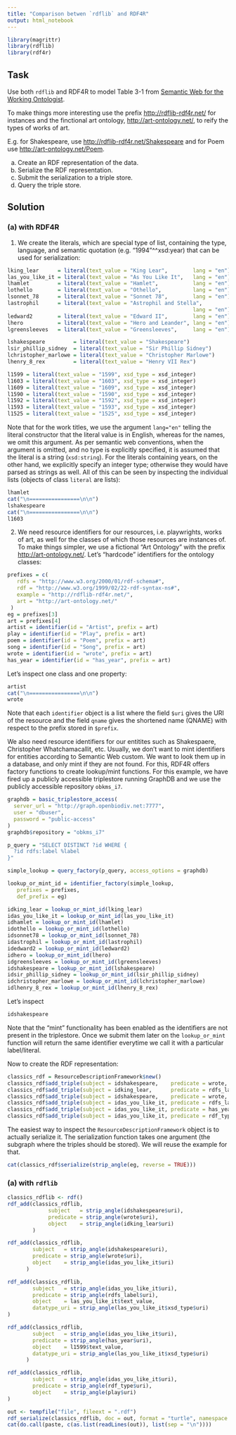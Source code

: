 ```yaml
---
title: "Comparison betwen `rdflib` and RDF4R"
output: html_notebook
---
```


```r
library(magrittr)
library(rdflib)
library(rdf4r)
```

## Task

Use both `rdflib` and RDF4R to model Table 3-1 from
[Semantic Web for the Working Ontologist](http://www.kevenlw.name/downloads/Ontologist.pdf).

To make things more interesting use the prefix <http://rdflib-rdf4r.net/> for instances and the finctional art ontology, <http://art-ontology.net/>, to reify the types of works of art.

E.g. for Shakespeare, use <http://rdflib-rdf4r.net/Shakespeare> and for Poem use <http://art-ontology.net/Poem>.

(a) Create an RDF representation of the data.
(b) Serialize the RDF representation.
(c) Submit the serialization to a triple store.
(d) Query the triple store.

## Solution

### (a) with RDF4R

(1) We create the literals, which are special type of list, containing the type, language, and semantic quotation (e.g. "1994"^^xsd:year) that can be used for serialization:

```r
lking_lear      = literal(text_value = "King Lear",        lang = "en")
las_you_like_it = literal(text_value = "As You Like It",   lang = "en")
lhamlet         = literal(text_value = "Hamlet",           lang = "en")
lothello        = literal(text_value = "Othello",          lang = "en")
lsonnet_78      = literal(text_value = "Sonnet 78",        lang = "en")
lastrophil      = literal(text_value = "Astrophil and Stella",
                                                           lang = "en")
ledward2        = literal(text_value = "Edward II",        lang = "en")
lhero           = literal(text_value = "Hero and Leander", lang = "en")
lgreensleeves   = literal(text_value = "Greensleeves",     lang = "en")

lshakespeare         = literal(text_value = "Shakespeare")
lsir_phillip_sidney  = literal(text_value = "Sir Phillip Sidney")
lchristopher_marlowe = literal(text_value = "Christopher Marlowe")
lhenry_8_rex         = literal(text_value = "Henry VII Rex")

l1599 = literal(text_value = "1599", xsd_type = xsd_integer)
l1603 = literal(text_value = "1603", xsd_type = xsd_integer)
l1609 = literal(text_value = "1609", xsd_type = xsd_integer)
l1590 = literal(text_value = "1590", xsd_type = xsd_integer)
l1592 = literal(text_value = "1592", xsd_type = xsd_integer)
l1593 = literal(text_value = "1593", xsd_type = xsd_integer)
l1525 = literal(text_value = "1525", xsd_type = xsd_integer)
```

Note that for the work titles, we use the argument `lang="en"` telling the literal constructor that the literal value is in English, whereas for the names, we omit this argument. As per semantic web conventions, when the argument is omitted, and no type is explicitly specified, it is assumed that the literal is a string (`xsd:string`). For the literals containing years, on the other hand, we explicitly specify an integer type; otherwise they would have parsed as strings as well. All of this can be seen by inspecting the individual lists (objects of class `literal` are lists):

```r
lhamlet
cat("\n================\n\n")
lshakespeare
cat("\n================\n\n")
l1603
```

(2) We need resource identifiers for our resources, i.e. playwrights, works of art, as well for the classes of which those resources are instances of. To make things simpler, we use a fictional "Art Ontology" with the prefix <http://art-ontology.net/>. Let's "hardcode" identifiers for the ontology classes:

```r
prefixes = c(
   rdfs = "http://www.w3.org/2000/01/rdf-schema#",
   rdf = "http://www.w3.org/1999/02/22-rdf-syntax-ns#",
   example = "http://rdflib-rdf4r.net/",
   art = "http://art-ontology.net/"
 )
eg = prefixes[3]
art = prefixes[4]
artist = identifier(id = "Artist", prefix = art)
play = identifier(id = "Play", prefix = art)
poem = identifier(id = "Poem", prefix = art)
song = identifier(id = "Song", prefix = art)
wrote = identifier(id = "wrote", prefix = art)
has_year = identifier(id = "has_year", prefix = art)
```

Let's inspect one class and one property:

```r
artist
cat("\n================\n\n")
wrote
```

Note that each `identifier` object is a list where the field `$uri` gives the URI of the resource and the field `qname` gives the shortened name (QNAME) with respect to the prefix stored in `$prefix`.

We also need resource identifiers for our entitites such as Shakespaere, Christopher Whatchamacallit, etc. Usually, we don't want to mint identifiers for entities according to Semantic Web custom. We want to look them up in a database, and only mint if they are not found. For this, RDF4R offers factory functions to create lookup/mint functions. For this example, we have fired up a publicly accessible triplestore running GraphDB and we use the publicly accessible repository `obkms_i7`.

```r
graphdb = basic_triplestore_access(
  server_url = "http://graph.openbiodiv.net:7777",
  user = "dbuser",
  password = "public-access"
)
graphdb$repository = "obkms_i7"

p_query = "SELECT DISTINCT ?id WHERE {
  ?id rdfs:label %label
}"

simple_lookup = query_factory(p_query, access_options = graphdb)

lookup_or_mint_id = identifier_factory(simple_lookup,
   prefixes = prefixes,
   def_prefix = eg)

idking_lear = lookup_or_mint_id(lking_lear)
idas_you_like_it = lookup_or_mint_id(las_you_like_it)
idhamlet = lookup_or_mint_id(lhamlet)
idothello = lookup_or_mint_id(lothello)
idsonnet78 = lookup_or_mint_id(lsonnet_78)
idastrophil = lookup_or_mint_id(lastrophil)
idedward2 = lookup_or_mint_id(ledward2)
idhero = lookup_or_mint_id(lhero)
idgreensleeves = lookup_or_mint_id(lgreensleeves)
idshakespeare = lookup_or_mint_id(lshakespeare)
idsir_phillip_sidney = lookup_or_mint_id(lsir_phillip_sidney)
idchristopher_marlowe = lookup_or_mint_id(lchristopher_marlowe)
idlhenry_8_rex = lookup_or_mint_id(lhenry_8_rex)
```

Let's inspect

```r
idshakespeare
```

Note that the "mint" functionality has been enabled as the identifiers are not present in the triplestore. Once we submit them later on the `lookup_or_mint` function will return the same identifier everytime we call it with a particular label/literal.

Now to create the RDF representation:

```r
classics_rdf = ResourceDescriptionFramework$new()
classics_rdf$add_triple(subject = idshakespeare,    predicate = wrote,      object = idking_lear)
classics_rdf$add_triple(subject = idking_lear,      predicate = rdfs_label, object = lking_lear)
classics_rdf$add_triple(subject = idshakespeare,    predicate = wrote,      object = idas_you_like_it)
classics_rdf$add_triple(subject = idas_you_like_it, predicate = rdfs_label, object = las_you_like_it)
classics_rdf$add_triple(subject = idas_you_like_it, predicate = has_year,   object = l1599)
classics_rdf$add_triple(subject = idas_you_like_it, predicate = rdf_type,   object = play)
```

The easiest way to inspect the `ResourceDescriptionFramework` object is to actually serialize it. The serialization function takes one argument (the subgraph where the triples should be stored). We will reuse the example for that.

```r
cat(classics_rdf$serialize(strip_angle(eg, reverse = TRUE)))
```

### (a) with `rdflib`

```r
classics_rdflib <- rdf()
rdf_add(classics_rdflib,
             subject   = strip_angle(idshakespeare$uri),
             predicate = strip_angle(wrote$uri),
             object    = strip_angle(idking_lear$uri)
        )

rdf_add(classics_rdflib,
        subject   = strip_angle(idshakespeare$uri),
        predicate = strip_angle(wrote$uri),
        object    = strip_angle(idas_you_like_it$uri)
      )

rdf_add(classics_rdflib,
        subject   = strip_angle(idas_you_like_it$uri),
        predicate = strip_angle(rdfs_label$uri),
        object    = las_you_like_it$text_value,
        datatype_uri = strip_angle(las_you_like_it$xsd_type$uri)
)

rdf_add(classics_rdflib,
        subject   = strip_angle(idas_you_like_it$uri),
        predicate = strip_angle(has_year$uri),
        object    = l1599$text_value,
        datatype_uri = strip_angle(las_you_like_it$xsd_type$uri)
      )

rdf_add(classics_rdflib,
        subject   = strip_angle(idas_you_like_it$uri),
        predicate = strip_angle(rdf_type$uri),
        object    = strip_angle(play$uri)
)

out <- tempfile("file", fileext = ".rdf")
rdf_serialize(classics_rdflib, doc = out, format = "turtle", namespace = prefixes, prefix = names(prefixes))
cat(do.call(paste, c(as.list(readLines(out)), list(sep = "\n"))))
```
